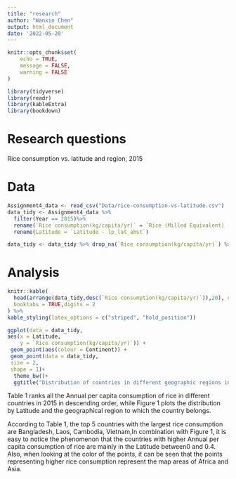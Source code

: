 ```yaml
---
title: "research"
author: "Wanxin Chen"
output: html_document
date: '2022-05-20'
---
```


```r
knitr::opts_chunk$set(
	echo = TRUE,
	message = FALSE,
	warning = FALSE
)
```

```r
library(tidyverse)
library(readr)
library(kableExtra)
library(bookdown)
```

# Research questions
Rice consumption vs. latitude and region, 2015


# Data
```r
Assignment4_data <- read_csv("Data/rice-consumption-vs-latitude.csv")
data_tidy <- Assignment4_data %>%
  filter(Year == 2015)%>%
  rename(`Rice consumption(kg/capita/yr)` = `Rice (Milled Equivalent) - Food supply quantity (kg/capita/yr)`) %>%
  rename(Latitude = `Latitude - lp_lat_abst`)

data_tidy <- data_tidy %>% drop_na(`Rice consumption(kg/capita/yr)`) %>% drop_na(Latitude)
```


# Analysis
```r

knitr::kable(
  head(arrange(data_tidy,desc(`Rice consumption(kg/capita/yr)`)),20), caption = 'Top 10 countries with the highest annual per capita consumption of rice in 2015',
  booktabs = TRUE,digits = 2
) %>%
kable_styling(latex_options = c("striped", "hold_position"))
```


```r
ggplot(data = data_tidy, 
aes(x = Latitude,
    y = `Rice consumption(kg/capita/yr)`)) +
 geom_point(aes(colour = Continent)) +
 geom_point(data = data_tidy,
 size = 2,
 shape = 1)+
  theme_bw()+
  ggtitle("Distribution of countries in different geographic regions in terms of Latitude")

```
Table 1 ranks all the Annual per capita consumption of rice in different countries in 2015 in descending order, while Figure 1 plots the distribution by Latitude and the geographical region to which the country belongs.

According to Table 1, the top 5 countries with the largest rice consumption are Bangladesh, Laos, Cambodia, Vietnam,In combination with Figure 1, it is easy to notice the phenomenon that the countries with higher Annual per capita consumption of rice are mainly in the Latitude between0 and 0.4. Also, when looking at the color of the points, it can be seen that the points representing higher rice consumption represent the map areas of Africa and Asia.




